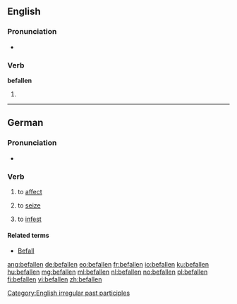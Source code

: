 ==English==

===Pronunciation===
* {{IPA|/bɪˈfɑlən/}}

===Verb===
'''befallen'''

# {{past participle of|befall}}

[[Category:English irregular past participles]]

----

==German==

===Pronunciation===
* {{IPA|/bəˈfaln̩/|/bəˈfalən/|lang=de}}

===Verb===
{{de-verb}}

# {{context|of a disease|lang=de}} to [[affect]]
# {{context|of fear, desire, etc.|lang=de}} to [[seize]]
# to [[infest]]

====Related terms====
* [[Befall]]

[[ang:befallen]]
[[de:befallen]]
[[eo:befallen]]
[[fr:befallen]]
[[io:befallen]]
[[ku:befallen]]
[[hu:befallen]]
[[mg:befallen]]
[[ml:befallen]]
[[nl:befallen]]
[[no:befallen]]
[[pl:befallen]]
[[fi:befallen]]
[[vi:befallen]]
[[zh:befallen]]